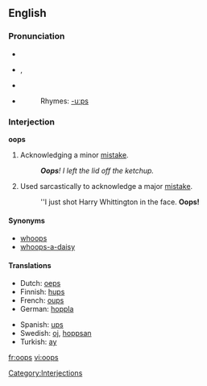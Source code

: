 {{see|OOPS}}
==English==
===Pronunciation===
*{{IPA|/uːps/, /ʊps/}}
*{{AHD|o͞ops}}, {{SAMPA|/u:ps/}}
*{{audio|en-us-oops.ogg|Audio (US)}}
*{{audio|en-uk-Oops.ogg|Audio (UK)}}
*:Rhymes: [[Rhymes:English:-uːps|-uːps]]

===Interjection===
'''oops'''

# Acknowledging a minor [[mistake]].
#:'''''Oops'''!  I left the lid off the ketchup.'' 
# Used sarcastically to acknowledge a major [[mistake]].
#:''I just shot Harry Whittington in the face. '''Oops!'''

====Synonyms====
*[[whoops]]
*[[whoops-a-daisy]]

====Translations====
{{top}}
*Dutch: [[oeps]]
*Finnish: [[hups]]
*French: [[oups]]
*German: [[hoppla]]
{{mid}}
*Spanish: [[ups]]
*Swedish: [[oj]], [[hoppsan]]
*Turkish: [[ay]] <!----(Pronounced "I!")---->
{{bottom}} 
[[Category:Interjections]]

[[fr:oops]]
[[vi:oops]]